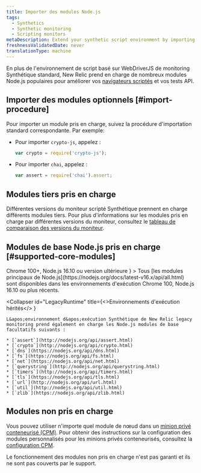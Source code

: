 ```yaml
---
title: Importer des modules Node.js
tags:
  - Synthetics
  - Synthetic monitoring
  - Scripting monitors
metaDescription: Extend your synthetic script environment by importing popular Node.js modules.
freshnessValidatedDate: never
translationType: machine
---
```


En plus de l&apos;environnement de script basé sur WebDriverJS de monitoring Synthétique standard, New Relic prend en charge de nombreux modules Node.js populaires pour améliorer vos [navigateurs scriptés](/docs/synthetics/new-relic-synthetics/scripting-monitors/writing-scripted-browsers) et vos tests API.

## Importer des modules optionnels [#import-procedure]

Pour importer un module pris en charge, suivez la procédure d&apos;importation standard correspondante. Par exemple:

* Pour importer `crypto-js`, appelez :

  ```js
  var crypto = require('crypto-js');
  ```

* Pour importer `chai`, appelez :

  ```js
  var assert = require('chai').assert;
  ```

## Modules tiers pris en charge

Différentes versions du moniteur scripté Synthétique prennent en charge différents modules tiers. Pour plus d&apos;informations sur les modules pris en charge par différentes versions du moniteur, consultez le [tableau de comparaison des versions du moniteur](/docs/synthetics/new-relic-synthetics/scripting-monitors/scripted-monitor-runtime-environment).

## Modules de base Node.js pris en charge [#supported-core-modules]

<CollapserGroup>
  <Collapser
    id="NewRuntime"
    title={<>Chrome 100+, Node.js 16.10 ou version ultérieure</>
    }
  >
    Tous [les modules principaux de Node.js](https://nodejs.org/docs/latest-v16.x/api/all.html) sont disponibles dans les environnements d&apos;exécution Chrome 100, Node.js 16.10 ou plus récents.
  </Collapser>

  <Collapser
    id="LegacyRuntime"
    title={<>Environnements d'exécution hérités</>
    }
  >
    L&apos;environnement d&apos;exécution Synthétique de New Relic legacy monitoring prend également en charge les Node.js modules de base facultatifs suivants :

    * [`assert`](http://nodejs.org/api/assert.html)
    * [`crypto`](http://nodejs.org/api/crypto.html)
    * [`dns`](https://nodejs.org/api/dns.html)
    * [`fs`](https://nodejs.org/api/fs.html)
    * [`net`](https://nodejs.org/api/net.html)
    * [`querystring`](http://nodejs.org/api/querystring.html)
    * [`timers`](http://nodejs.org/api/timers.html)
    * [`tls`](https://nodejs.org/api/tls.html)
    * [`url`](http://nodejs.org/api/url.html)
    * [`util`](http://nodejs.org/api/util.html)
    * [`zlib`](https://nodejs.org/api/zlib.html)
  </Collapser>
</CollapserGroup>

## Modules non pris en charge

Vous pouvez utiliser n&apos;importe quel module de nœud dans un [minion privé conteneurisé (CPM)](/docs/synthetics/new-relic-synthetics/private-locations/install-containerized-private-minions-cpms). Pour obtenir des instructions sur la configuration des modules personnalisés pour les minions privés conteneurisés, consultez la [configuration CPM](/docs/synthetics/new-relic-synthetics/private-locations/containerized-private-minion-cpm-configuration#custom-modules).

Le fonctionnement des modules non pris en charge n&apos;est pas garanti et ils ne sont pas couverts par le support.